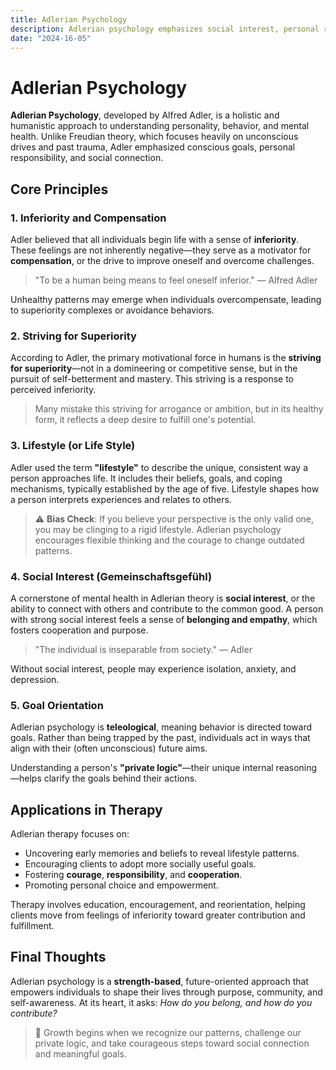 ```yaml
---
title: Adlerian Psychology
description: Adlerian psychology emphasizes social interest, personal responsibility, and the pursuit of self-betterment.
date: "2024-16-05"
---
```


# Adlerian Psychology

**Adlerian Psychology**, developed by Alfred Adler, is a holistic and humanistic approach to understanding personality, behavior, and mental health. Unlike Freudian theory, which focuses heavily on unconscious drives and past trauma, Adler emphasized conscious goals, personal responsibility, and social connection.

## Core Principles

### 1. Inferiority and Compensation

Adler believed that all individuals begin life with a sense of **inferiority**. These feelings are not inherently negative—they serve as a motivator for **compensation**, or the drive to improve oneself and overcome challenges.

> "To be a human being means to feel oneself inferior." — Alfred Adler

Unhealthy patterns may emerge when individuals overcompensate, leading to superiority complexes or avoidance behaviors.

### 2. Striving for Superiority

According to Adler, the primary motivational force in humans is the **striving for superiority**—not in a domineering or competitive sense, but in the pursuit of self-betterment and mastery. This striving is a response to perceived inferiority.

> Many mistake this striving for arrogance or ambition, but in its healthy form, it reflects a deep desire to fulfill one's potential.

### 3. Lifestyle (or Life Style)

Adler used the term **"lifestyle"** to describe the unique, consistent way a person approaches life. It includes their beliefs, goals, and coping mechanisms, typically established by the age of five. Lifestyle shapes how a person interprets experiences and relates to others.

> ⚠️ **Bias Check**: If you believe your perspective is the only valid one, you may be clinging to a rigid lifestyle. Adlerian psychology encourages flexible thinking and the courage to change outdated patterns.

### 4. Social Interest (Gemeinschaftsgefühl)

A cornerstone of mental health in Adlerian theory is **social interest**, or the ability to connect with others and contribute to the common good. A person with strong social interest feels a sense of **belonging and empathy**, which fosters cooperation and purpose.

> "The individual is inseparable from society." — Adler

Without social interest, people may experience isolation, anxiety, and depression.

### 5. Goal Orientation

Adlerian psychology is **teleological**, meaning behavior is directed toward goals. Rather than being trapped by the past, individuals act in ways that align with their (often unconscious) future aims.

Understanding a person's **"private logic"**—their unique internal reasoning—helps clarify the goals behind their actions.

## Applications in Therapy

Adlerian therapy focuses on:

- Uncovering early memories and beliefs to reveal lifestyle patterns.
- Encouraging clients to adopt more socially useful goals.
- Fostering **courage**, **responsibility**, and **cooperation**.
- Promoting personal choice and empowerment.

Therapy involves education, encouragement, and reorientation, helping clients move from feelings of inferiority toward greater contribution and fulfillment.

## Final Thoughts

Adlerian psychology is a **strength-based**, future-oriented approach that empowers individuals to shape their lives through purpose, community, and self-awareness. At its heart, it asks: _How do you belong, and how do you contribute?_

> 🌱 Growth begins when we recognize our patterns, challenge our private logic, and take courageous steps toward social connection and meaningful goals.
